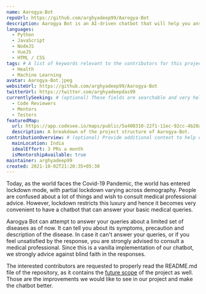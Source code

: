 ```yaml
---
name: Aarogya-Bot
repoUrl: https://github.com/arghyadeep99/Aarogya-Bot
description: Aarogya Bot is an AI-driven chatbot that will help you answer your basic medical queries, amidst the Covid-19 pandemic, where moving out to consult a doctor isn't a luxury anymore. The chatbot can respond to your medical queries only to the best of its knowledge graph base.
languages:
  - Python
  - JavaScript
  - NodeJS
  - VueJS
  - HTML / CSS
tags: # A list of keywords relevant to the contributors for this project
  - Health
  - Machine Learning
avatar: Aarogya-Bot.jpeg
websiteUrl: https://github.com/arghyadeep99/Aarogya-Bot
twitterUrl: https://twitter.com/arghyadeepdas99
currentlySeeking: # (optional) These fields are searchable and very helpful for contributors to match well with your project
  - Code Reviewers
  - Mentors
  - Testers
featuredMap:
  url: https://app.codesee.io/maps/public/5a400310-22f1-11ec-92cc-4b20a07d58d9
  description: A breakdown of the project structure of Aarogya-Bot.
contributionOverview: # (optional) Provide additional context to help contributors match well with your project
  mainLocation: India
  idealEffort: 3 PRs a month
  isMentorshipAvailable: true
maintainer: arghyadeep99
created: 2021-10-02T21:20:35+05:30
---
```


<Overview>

Today, as the world faces the Covid-19 Pandemic, the world has entered lockdown mode, with partial lockdown varying across demography. People are confused about a lot of things and wish to consult medical professional advice. However, lockdown restricts this luxury and hence it becomes very convenient to have a chatbot that can answer your basic medical queries.

Aarogya Bot can attempt to answer your queries about a limited set of diseases as of now. It can tell you about its symptoms, precaution and description of the disease. In case it can't answer your queries, or if you feel unsatisfied by the response, you are strongly advised to consult a medical professional. Since this is a vanilla implementation of our chatbot, we strongly advice against blind faith in the responses.

</Overview>

<Contributing>

The interested contributors are requested to properly read the README.md file of the repository, as it contains the [future scope](https://github.com/arghyadeep99/Aarogya-Bot#future-scope-of-this-project) of the project as well. Those are the improvements we would like to see in our project and make the chatbot better.

</Contributing>
